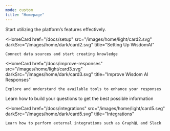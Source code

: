 ```yaml
---
mode: custom
title: "Homepage"
---
```



<HomeBanner/>

<PageWrapper>

<Columns cols={3}>
  <HomeCard
    href="/docs/getting-started"
    src="/images/home/light/card1.svg"
    darkSrc="/images/home/dark/card1.svg"
    title="Getting started"
  >
    Start utilizing the platform’s features effectively.
  </HomeCard>

  <HomeCard
    href="/docs/setup"
    src="/images/home/light/card2.svg"
    darkSrc="/images/home/dark/card2.svg"
    title="Setting Up WisdomAI"
  >
    Connect data sources and start creating knowledge
  </HomeCard>

  <HomeCard
    href="/docs/improve-responses"
    src="/images/home/light/card3.svg"
    darkSrc="/images/home/dark/card3.svg"
    title="Improve Wisdom AI Responses"
  >
    Explore and understand the available tools to enhance your responses
  </HomeCard>
</Columns>
<Columns cols={2}>
  <HomeCard
    href="/docs/everyday-usage"
    src="/images/home/light/card4.svg"
    darkSrc="/images/home/dark/card4.svg"
    title="Using Wisdom AI Everyday"
  >
    Learn how to build your questions to get the best possible information
  </HomeCard>

  <HomeCard
    href="/docs/integrations"
    src="/images/home/light/card5.svg"
    darkSrc="/images/home/dark/card5.svg"
    title="Integrations"
  >
    Learn how to perform external integrations such as GraphQL and Slack
  </HomeCard>
</Columns>
</PageWrapper>
<br/>
<br/>
<br/>
<br/>
<br/>
